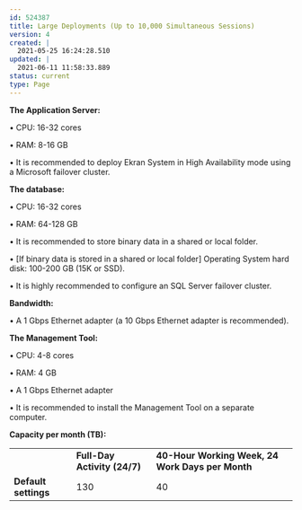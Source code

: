 ---
id: 524387
title: Large Deployments (Up to 10,000 Simultaneous Sessions)
version: 4
created: |
  2021-05-25 16:24:28.510
updated: |
  2021-06-11 11:58:33.889
status: current
type: Page
---

**The Application Server:**

• CPU: 16-32 cores

• RAM: 8-16 GB

• It is recommended to deploy Ekran System in High Availability mode using a Microsoft failover cluster.

**The database:**

• CPU: 16-32 cores

• RAM: 64-128 GB

• It is recommended to store binary data in a shared or local folder.

• [If binary data is stored in a shared or local folder] Operating System hard disk: 100-200 GB (15K or SSD).

• It is highly recommended to configure an SQL Server failover cluster.

**Bandwidth:**

• A 1 Gbps Ethernet adapter (a 10 Gbps Ethernet adapter is recommended).

**The Management Tool:**

• CPU: 4-8 cores

• RAM: 4 GB

• A 1 Gbps Ethernet adapter

• It is recommended to install the Management Tool on a separate computer.

**Capacity per month (TB):**

|  |  |  |
| --- | --- | --- |
|  | **Full-Day Activity (24/7)** | **40-Hour Working Week, 24 Work Days per Month** |
| **Default settings** | 130 | 40 |

